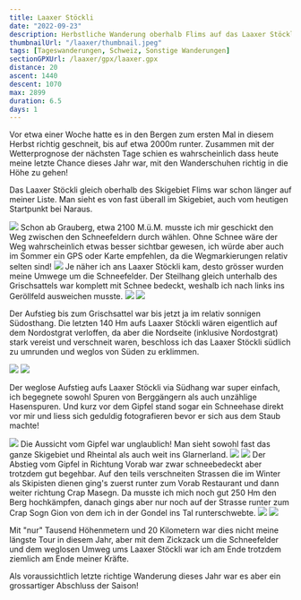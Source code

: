 ```yaml
---
title: Laaxer Stöckli
date: "2022-09-23"
description: Herbstliche Wanderung oberhalb Flims auf das Laaxer Stöckli.
thumbnailUrl: "/laaxer/thumbnail.jpeg"
tags: [Tageswanderungen, Schweiz, Sonstige Wanderungen]
sectionGPXUrl: /laaxer/gpx/laaxer.gpx
distance: 20
ascent: 1440
descent: 1070
max: 2899
duration: 6.5
days: 1
---
```


Vor etwa einer Woche hatte es in den Bergen zum ersten Mal in diesem Herbst richtig geschneit, bis auf etwa 2000m runter. Zusammen mit der Wetterprognose der nächsten Tage schien es wahrscheinlich dass heute meine letzte Chance dieses Jahr war, mit den Wanderschuhen richtig in die Höhe zu gehen!

Das Laaxer Stöckli gleich oberhalb des Skigebiet Flims war schon länger auf meiner Liste. Man sieht es von fast überall im Skigebiet, auch vom heutigen Startpunkt bei Naraus.

<Img
	src="/laaxer/1.jpeg"
	d="Sicht von Naraus. Laaxer Stöckli ist der zweite Gipfel von links."
/>
Schon ab Grauberg, etwa 2100 M.ü.M. musste ich mir geschickt den Weg zwischen den
Schneefeldern durch wählen. Ohne Schnee wäre der Weg wahrscheinlich etwas besser
sichtbar gewesen, ich würde aber auch im Sommer ein GPS oder Karte empfehlen, da
die Wegmarkierungen relativ selten sind!
<Img
	src="/laaxer/2.jpeg"
	d="v.l.n.r.: Crap Ner, Laaxer Stöckkli, Ofen, Tschingelhörner mit Martinsloch, Piz Segnas, Piz Dolf"
/>
Je näher ich ans Laaxer Stöckli kam, desto grösser wurden meine Umwege um die Schneefelder.
Der Steilhang gleich unterhalb des Grischsattels war komplett mit Schnee bedeckt,
weshalb ich nach links ins Geröllfeld ausweichen musste.
<Img src="/laaxer/3.jpeg" d="Schneebedeckter Grischsattel mittig im Bild" />
<Img src="/laaxer/4.jpeg" d="Erste Eiszapfen so weit das Auge reicht" />

Der Aufstieg bis zum Grischsattel war bis jetzt ja im relativ sonnigen Südosthang. Die letzten 140 Hm aufs Laaxer Stöckli wären eigentlich auf dem Nordostgrat verloffen, da aber die Nordseite (inklusive Nordostgrat) stark vereist und verschneit waren, beschloss ich das Laaxer Stöckli südlich zu umrunden und weglos von Süden zu erklimmen.

<Img
	src="/laaxer/6.jpeg"
	d="Vereister Grat vom Grischsattel rauf aufs Laaxer Stöckli. Alternativroute durch das Geröllfeld links."
/>
<Img
	src="/laaxer/7.jpeg"
	d="Vorab Gletscher und Gipfel links, Glärnisch rechts hinten, Sicht vom Grischsattel."
/>

Der weglose Aufstieg aufs Laaxer Stöckli via Südhang war super einfach, ich begegnete sowohl Spuren von Berggängern als auch unzählige Hasenspuren. Und kurz vor dem Gipfel stand sogar ein Schneehase direkt vor mir und liess sich geduldig fotografieren bevor er sich aus dem Staub machte!

<Img src="/laaxer/8.jpeg" d="Schneehase, noch mit Sommerfell" />
Die Aussicht vom Gipfel war unglaublich! Man sieht sowohl fast das ganze Skigebiet
und Rheintal als auch weit ins Glarnerland.
<Img
	src="/laaxer/9.jpeg"
	d="Blick vom Laaxer Stöckli zurück auf den Grischsattel mit vereistem Grat"
/>
<Img src="/laaxer/10.jpeg" d="Vom Laaxer Stöckli in Richtung Vorab" />
Der Abstieg vom Gipfel in Richtung Vorab war zwar schneebedeckt aber trotzdem
gut begehbar. Auf den teils verschneiten Strassen die im Winter als Skipisten
dienen ging's zuerst runter zum Vorab Restaurant und dann weiter richtung Crap
Masegn. Da musste ich mich noch gut 250 Hm den Berg hochkämpfen, danach gings
aber nur noch auf der Strasse runter zum Crap Sogn Gion von dem ich in der
Gondel ins Tal runterschwebte.
<Img
	src="/laaxer/11.jpeg"
	d="Auf der Süd-Seite des Laaxer Stöckli ist man schnell wieder aus dem Schnee raus..."
/>
<Img
	src="/laaxer/12.jpeg"
	d="Bergstation Crap Masegn, im Sommer leider nicht in Betrieb"
/>

Mit "nur" Tausend Höhenmetern und 20 Kilometern war dies nicht meine längste Tour in diesem Jahr, aber mit dem Zickzack um die Schneefelder und dem weglosen Umweg ums Laaxer Stöckli war ich am Ende trotzdem ziemlich am Ende meiner Kräfte.

Als voraussichtlich letzte richtige Wanderung dieses Jahr war es aber ein grossartiger Abschluss der Saison!
